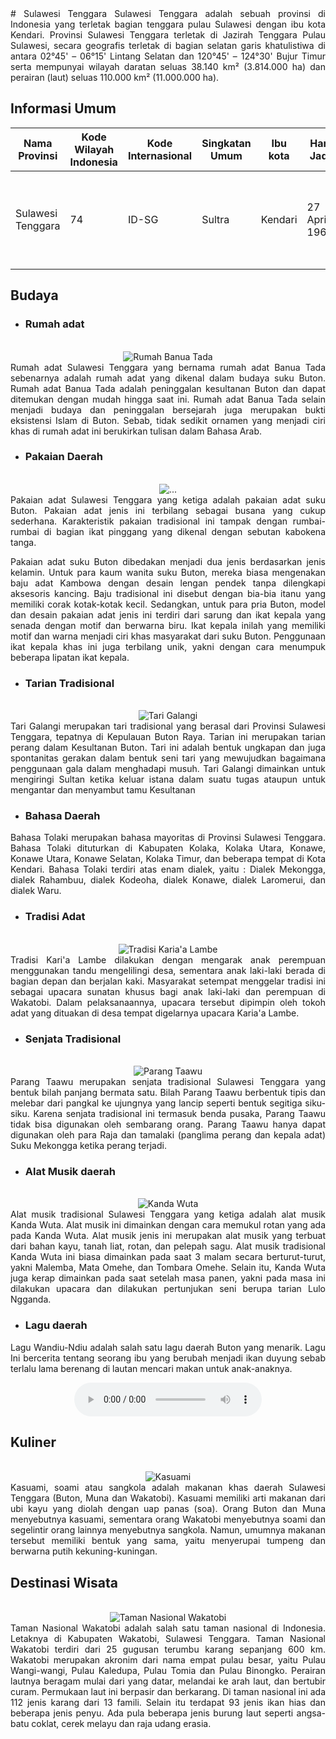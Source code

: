 <div align="justify">
   # Sulawesi Tenggara
   Sulawesi Tenggara adalah sebuah provinsi di Indonesia yang terletak bagian tenggara pulau Sulawesi dengan ibu kota Kendari. Provinsi Sulawesi Tenggara terletak di Jazirah Tenggara Pulau Sulawesi, secara geografis terletak di bagian selatan garis khatulistiwa di antara 02°45' – 06°15' Lintang Selatan dan 120°45' – 124°30' Bujur Timur serta mempunyai wilayah daratan seluas 38.140 km² (3.814.000 ha) dan perairan (laut) seluas 110.000 km² (11.000.000 ha).

   ## Informasi Umum
   |  Nama Provinsi  | Kode Wilayah Indonesia | Kode Internasional | Singkatan Umum | Ibu kota |   Hari Jadi  | Lambang                                                              |
   |-----------------|------------------------|--------------------|----------------|----------|--------------|----------------------------------------------------------------------|
   |Sulawesi Tenggara|            74          |        ID-SG       |     Sultra     | Kendari  |27 April 1964 |<div align="center"><img alt="Lambang" width="150" src="https://upload.wikimedia.org/wikipedia/commons/thumb/3/31/Coat_of_arms_of_Southeast_Sulawesi.svg/90px-Coat_of_arms_of_Southeast_Sulawesi.svg.png"/></div> |

   ## Budaya

   - ### Rumah adat
   <br/>
   <div align="center"><img alt="Rumah Banua Tada" src="https://img.iproperty.com.my/angel-legacy/1110x624-crop/static/2022/01/Alt-Text-Mengenal-Rumah-Adat-Sulawesi-Tenggara-dan-Asal-Usulnya.png"/></div>
   Rumah adat Sulawesi Tenggara yang bernama rumah adat Banua Tada sebenarnya adalah rumah adat yang dikenal dalam budaya suku Buton. Rumah adat Banua Tada adalah peninggalan kesultanan Buton dan dapat ditemukan dengan mudah hingga saat ini. Rumah adat Banua Tada selain menjadi budaya dan peninggalan bersejarah juga merupakan bukti eksistensi Islam di Buton. Sebab, tidak sedikit ornamen yang menjadi ciri khas di rumah adat ini berukirkan tulisan dalam Bahasa Arab.
   
   - ### Pakaian Daerah
   <br/>
   <div align="center"><img alt="..." src="https://i0.wp.com/www.romadecade.org/wp-content/uploads/2021/11/Pakaian-Adat-Suku-Buton.jpg?w=728&ssl=1"/></div>
   Pakaian adat Sulawesi Tenggara yang ketiga adalah pakaian adat suku Buton. Pakaian adat jenis ini terbilang sebagai busana yang cukup sederhana. Karakteristik pakaian tradisional ini tampak dengan rumbai-rumbai di bagian ikat pinggang yang dikenal dengan sebutan kabokena tanga. 
   
   Pakaian adat suku Buton dibedakan menjadi dua jenis berdasarkan jenis kelamin. Untuk para kaum wanita suku Buton, mereka biasa mengenakan baju adat Kambowa dengan desain lengan pendek tanpa dilengkapi aksesoris kancing. Baju tradisional ini disebut dengan bia-bia itanu yang  memiliki corak kotak-kotak kecil. Sedangkan, untuk para pria Buton, model dan desain pakaian adat jenis ini terdiri dari sarung dan ikat kepala yang senada dengan motif dan berwarna biru. Ikat kepala inilah yang memiliki motif dan warna menjadi ciri khas masyarakat dari suku Buton. Penggunaan ikat kepala khas ini juga terbilang unik, yakni dengan cara menumpuk beberapa lipatan ikat kepala.
   
   - ### Tarian Tradisional
   <br/>
   <div align="center"><img alt="Tari Galangi" src="http://kikomunal-indonesia.dgip.go.id/storage/app/uploads/public/5fd/74f/eab/5fd74feabafc7898205098.jpg"/></div>
   Tari Galangi merupakan tari tradisional yang berasal dari Provinsi Sulawesi Tenggara, tepatnya di Kepulauan Buton Raya. Tarian ini merupakan tarian perang dalam Kesultanan Buton. Tari ini adalah bentuk ungkapan dan juga spontanitas gerakan dalam bentuk seni tari yang mewujudkan bagaimana penggunaan gala dalam menghadapi musuh. Tari Galangi dimainkan untuk mengiringi Sultan ketika keluar istana dalam suatu tugas ataupun untuk mengantar dan menyambut tamu Kesultanan

   - ### Bahasa Daerah
   Bahasa Tolaki merupakan bahasa mayoritas di Provinsi Sulawesi Tenggara. Bahasa Tolaki dituturkan di Kabupaten Kolaka, Kolaka Utara, Konawe, Konawe Utara, Konawe Selatan, Kolaka Timur, dan beberapa tempat di Kota Kendari. Bahasa Tolaki terdiri atas enam dialek, yaitu : Dialek Mekongga, dialek Rahambuu, dialek Kodeoha, dialek Konawe, dialek Laromerui, dan dialek Waru.
   
   - ### Tradisi Adat
   <br/>
   <div align="center"><img alt="Tradisi Karia'a Lambe" src="https://kendariinfo.com/wp-content/uploads/2022/10/WhatsApp-Image-2022-10-26-at-11.45.04-e1666942730363.jpeg"/></div>
   Tradisi Kari'a Lambe dilakukan dengan mengarak anak perempuan menggunakan tandu mengelilingi desa, sementara anak laki-laki berada di bagian depan dan berjalan kaki. Masyarakat setempat menggelar tradisi ini sebagai upacara sunatan khusus bagi anak laki-laki dan perempuan di Wakatobi. Dalam pelaksanaannya, upacara tersebut dipimpin oleh tokoh adat yang dituakan di desa tempat digelarnya upacara Karia'a Lambe.
   
   - ### Senjata Tradisional
   <br/>
   <div align="center"><img alt="Parang Taawu" src="https://i0.wp.com/tegas.co/wp-content/uploads/Taawu.png?resize=1024%2C580&ssl=1"/></div>
   Parang Taawu merupakan senjata tradisional Sulawesi Tenggara yang bentuk bilah panjang bermata satu. Bilah Parang Taawu berbentuk tipis dan melebar dari pangkal ke ujungnya yang lancip seperti bentuk segitiga siku-siku. Karena senjata tradisional ini termasuk benda pusaka, Parang Taawu tidak bisa digunakan oleh sembarang orang. Parang Taawu hanya dapat digunakan oleh para Raja dan tamalaki (panglima perang dan kepala adat) Suku Mekongga ketika perang terjadi.
   
   - ### Alat Musik daerah
   <br/>
   <div align="center"><img alt="Kanda Wuta" src="https://penasultra.com/wp-content/uploads/2019/11/Ini-Empat-Alat-Musik-Khas-Tolaki-di-Kendari-yang-D.jpg"/></div>
   Alat musik tradisional Sulawesi Tenggara yang ketiga adalah alat musik Kanda Wuta. Alat musik ini dimainkan dengan cara memukul rotan yang ada pada Kanda Wuta. Alat musik jenis ini merupakan alat musik yang terbuat dari bahan kayu, tanah liat, rotan, dan pelepah sagu. Alat musik tradisional Kanda Wuta ini biasa dimainkan pada saat 3 malam secara berturut-turut, yakni Malemba, Mata Omehe, dan Tombara Omehe.  Selain itu, Kanda Wuta juga kerap dimainkan pada saat setelah masa panen, yakni pada masa ini dilakukan upacara dan dilakukan pertunjukan seni berupa tarian Lulo Ngganda.
  
   - ### Lagu daerah
   Lagu Wandiu-Ndiu adalah salah satu lagu daerah Buton yang menarik. Lagu Ini bercerita tentang seorang ibu yang berubah menjadi ikan duyung sebab terlalu lama berenang di lautan mencari makan untuk anak-anaknya.
   <br/>
   <div align="center"><audio controls src="..."></audio></div>
   
   ## Kuliner
   <br/>
   <div align="center"><img alt="Kasuami" src="https://upload.wikimedia.org/wikipedia/commons/thumb/c/c7/Kasuami.jpg/330px-Kasuami.jpg"/></div>
   Kasuami, soami atau sangkola adalah makanan khas daerah Sulawesi Tenggara (Buton, Muna dan Wakatobi). Kasuami memiliki arti makanan dari ubi kayu yang diolah dengan uap panas (soa). Orang Buton dan Muna menyebutnya kasuami, sementara orang Wakatobi menyebutnya soami dan segelintir orang lainnya menyebutnya sangkola. Namun, umumnya makanan tersebut memiliki bentuk yang sama, yaitu menyerupai tumpeng dan berwarna putih kekuning-kuningan.

   ## Destinasi Wisata
   <br/>
   <div align="center"><img alt="Taman Nasional Wakatobi" src="https://upload.wikimedia.org/wikipedia/commons/thumb/d/d9/Wakatobi_beach_2006.jpg/426px-Wakatobi_beach_2006.jpg"/></div>
   Taman Nasional Wakatobi adalah salah satu taman nasional di Indonesia. Letaknya di Kabupaten Wakatobi, Sulawesi Tenggara. Taman Nasional Wakatobi terdiri dari 25 gugusan terumbu karang sepanjang 600 km. Wakatobi merupakan akronim dari nama empat pulau besar, yaitu Pulau Wangi-wangi, Pulau Kaledupa, Pulau Tomia dan Pulau Binongko. Perairan lautnya beragam mulai dari yang datar, melandai ke arah laut, dan bertubir curam. Permukaan laut ini berpasir dan berkarang. Di taman nasional ini ada 112 jenis karang dari 13 famili. Selain itu terdapat 93 jenis ikan hias dan beberapa jenis penyu. Ada pula beberapa jenis burung laut seperti angsa-batu coklat, cerek melayu dan raja udang erasia. 
</div>